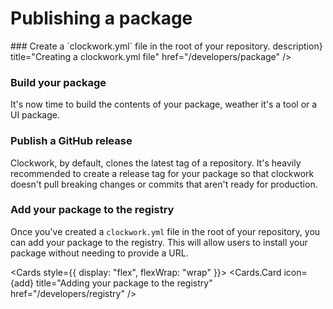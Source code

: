 
# Publishing a package

<Steps>
  ### Create a `clockwork.yml` file in the root of your repository.
  <Cards style={{ width: 280 }}>
    <Cards.Card
      icon={<span class="material-symbols-rounded">description</span>}
      title="Creating a clockwork.yml file"
      href="/developers/package"
    />
  </Cards>

### Build your package

It's now time to build the contents of your package, weather it's a tool or a UI package.

### Publish a GitHub release

Clockwork, by default, clones the latest tag of a repository. It's heavily recommended to create a release tag for your package so that clockwork doesn't pull breaking changes or commits that aren't ready for production.

### Add your package to the registry

Once you've created a `clockwork.yml` file in the root of your repository, you can add your package to the registry. This will allow users to install your package without needing to provide a URL.

<Cards style={{ display: "flex", flexWrap: "wrap" }}>
  <Cards.Card
    icon={<span class="material-symbols-rounded">add</span>}
    title="Adding your package to the registry"
    href="/developers/registry"
  />
</Cards>
</Steps>

